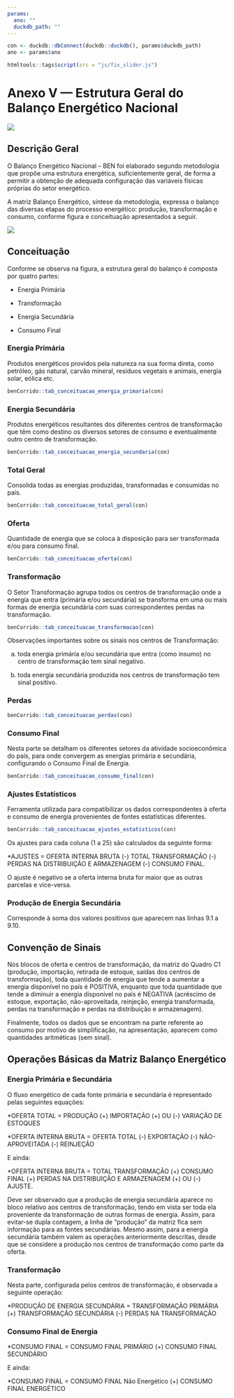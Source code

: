 ```yaml
---
params:
  ano: ""
  duckdb_path: ""
---
```


```r
con <- duckdb::dbConnect(duckdb::duckdb(), params$duckdb_path)
ano <- params$ano
```

```r
htmltools::tags$script(src = "js/fix_slider.js")
```

# Anexo V — Estrutura Geral do Balanço Energético Nacional {-}

![](../img/capas/imagem_cap_anexo.png)

## Descrição Geral

O Balanço Energético Nacional – BEN foi elaborado segundo metodologia que propõe uma estrutura energética, suficientemente geral, de forma a permitir a obtenção de adequada configuração das variáveis físicas próprias do setor energético.

A matriz Balanço Energético, síntese da metodologia, expressa o balanço das diversas etapas do processo energético: produção, transformação e consumo, conforme figura e conceituação apresentados a seguir.

![](../img/Figura_DescricaoGeral_Anexo_V_PT.png)

## Conceituação

Conforme se observa na figura, a estrutura geral do balanço é composta por quatro partes:

- Energia Primária

- Transformação

- Energia Secundária

- Consumo Final

### Energia Primária

Produtos energéticos providos pela natureza na sua forma direta, como petróleo, gás natural, carvão mineral, resíduos vegetais e animais, energia solar, eólica etc.

```r
benCorrido::tab_conceituacao_energia_primaria(con)
```

### Energia Secundária

Produtos energéticos resultantes dos diferentes centros de transformação que têm como destino os diversos setores de consumo e eventualmente outro centro de transformação.

```r
benCorrido::tab_conceituacao_energia_secundaria(con)
```

### Total Geral

Consolida todas as energias produzidas, transformadas e consumidas no país.

```r
benCorrido::tab_conceituacao_total_geral(con)
```

### Oferta

Quantidade de energia que se coloca à disposição para ser transformada e/ou para consumo final.

```r
benCorrido::tab_conceituacao_oferta(con)
```

### Transformação

O Setor Transformação agrupa todos os centros de transformação onde a energia que entra (primária e/ou secundária) se transforma em uma ou mais formas de energia secundária com suas correspondentes perdas na transformação.

```r
benCorrido::tab_conceituacao_transformacao(con)
```

Observações importantes sobre os sinais nos centros de Transformação:

a) toda energia primária e/ou secundária que entra (como insumo) no centro de transformação tem sinal negativo.

b) toda energia secundária produzida nos centros de transformação tem sinal positivo.

### Perdas

```r
benCorrido::tab_conceituacao_perdas(con)
```

### Consumo Final

Nesta parte se detalham os diferentes setores da atividade socioeconômica do país, para onde convergem as energias primária e secundária, configurando o Consumo Final de Energia.

```r
benCorrido::tab_conceituacao_consumo_final(con)
```

###  Ajustes Estatísticos

Ferramenta utilizada para compatibilizar os dados correspondentes à oferta e consumo de energia provenientes de fontes estatísticas diferentes.

```r
benCorrido::tab_conceituacao_ajustes_estatisticos(con)
```

Os ajustes para cada coluna (1 a 25) são calculados da seguinte forma:

*AJUSTES = OFERTA INTERNA BRUTA (-) TOTAL TRANSFORMAÇÃO (-) PERDAS NA DISTRIBUIÇÃO E ARMAZENAGEM (-) CONSUMO FINAL.

O ajuste é negativo se a oferta interna bruta for maior que as outras parcelas e vice-versa.

### Produção de Energia Secundária

Corresponde à soma dos valores positivos que aparecem nas linhas 9.1 a 9.10.

## Convenção de Sinais

Nos blocos de oferta e centros de transformação, da matriz do Quadro C1 (produção, importação, retirada de estoque, saídas dos centros de transformação), toda quantidade de energia que tende a aumentar a energia disponível no país é POSITIVA, enquanto que toda quantidade que tende a diminuir a energia disponível no país é NEGATIVA (acréscimo de estoque, exportação, não-aproveitada, reinjeção, energia transformada, perdas na transformação e perdas na distribuição e armazenagem).

Finalmente, todos os dados que se encontram na parte referente ao consumo por motivo de simplificação, na apresentação, aparecem como quantidades aritméticas (sem sinal).

## Operações Básicas da Matriz Balanço Energético

### Energia Primária e Secundária

O fluxo energético de cada fonte primária e secundária é representado pelas seguintes equações:

*OFERTA TOTAL = PRODUÇÃO (+) IMPORTAÇÃO (+) OU (-) VARIAÇÃO DE ESTOQUES

*OFERTA INTERNA BRUTA = OFERTA TOTAL (-) EXPORTAÇÃO (-) NÃO-APROVEITADA (-) REINJEÇÃO

E ainda:

*OFERTA INTERNA BRUTA = TOTAL TRANSFORMAÇÃO (+) CONSUMO FINAL (+) PERDAS NA DISTRIBUIÇÃO E ARMAZENAGEM (+) OU (-) AJUSTE.

Deve ser observado que a produção de energia secundária aparece no bloco relativo aos centros de transformação, tendo em vista ser toda ela proveniente da transformação de outras formas de energia. Assim, para evitar-se dupla contagem, a linha de “produção” da matriz fica sem informação para as fontes secundárias. Mesmo assim, para a energia secundária também valem as operações anteriormente descritas, desde que se considere a produção nos centros de transformação como parte da oferta.

### Transformação

Nesta parte, configurada pelos centros de transformação, é observada a seguinte operação:

*PRODUÇÃO DE ENERGIA SECUNDÁRIA = TRANSFORMAÇÃO PRIMÁRIA (+) TRANSFORMAÇÃO SECUNDÁRIA (-) PERDAS NA TRANSFORMAÇÃO

### Consumo Final de Energia

*CONSUMO FINAL = CONSUMO FINAL PRIMÁRIO (+) CONSUMO FINAL SECUNDÁRIO

E ainda:

*CONSUMO FINAL = CONSUMO FINAL Não Energético (+) CONSUMO FINAL ENERGÉTICO